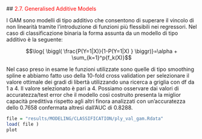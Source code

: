 ##<a name="27_GAM" style="pointer-events: none; cursor: default;" ><font color="red"> 2.7. Generalised Additive Models</font></a>


I GAM sono modelli di tipo additivo che consentono di superare il vincolo di non linearità tramite l’introduzione di funzioni più flessibili nei regressori. Nel caso di classificazione binaria la forma assunta da un modello di tipo additivo è la seguente: 

$$\log{ \biggl( \frac{P(Y=1|X)}{1-P(Y=1|X) }  \biggr)}=\alpha + \sum_{k=1}^p{f_k(X)}$$


Nel caso preso in esame le funzioni utilizzate sono quelle di tipo smoothing spline e abbiamo fatto uso della 10-fold cross validation per selezionare il valore ottimale dei gradi di libertà utilizzando una ricerca a griglia con df da 1 a 4. Il valore selezionato è pari a 4.
Possiamo osservare dai valori di accuratezza/test error che il modello così costruito presenta la miglior capacità predittiva rispetto agli altri finora analizzati con un’accuratezza dello 0.7658 confermata altresì dall’AUC di 0.8288.

```r

file = "results/MODELING/CLASSIFICATION/ply_val_gam.Rdata"
load( file )
plot
```

